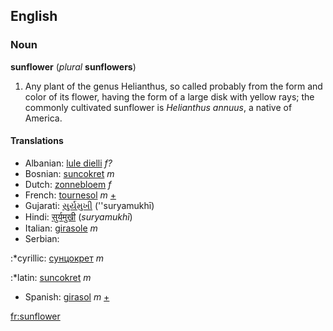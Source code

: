 ==English==
===Noun===
'''sunflower''' (''plural'' '''sunflowers''')

#Any plant of the genus Helianthus, so called probably from the form and color of its flower, having the form of a large disk with yellow rays; the commonly cultivated sunflower is ''Helianthus annuus'', a native of America.

====Translations====
*Albanian: [[lule dielli]] ''f?''
*Bosnian: [[suncokret]] ''m''
*Dutch: [[zonnebloem]] ''f'' 
*French: [[tournesol]] ''m'' [[:fr:tournesol|+]]
*Gujarati: [[સુર્યમુખી]] (''suryamukhī)
*Hindi: [[सुर्यमुखी]] (''suryamukhī'')
*Italian: [[girasole]] ''m''
*Serbian:
:*cyrillic: [[сунцокрет]] ''m''
:*latin: [[suncokret]] ''m''
*Spanish: [[girasol]] ''m'' [[:es:girasol|+]]

[[fr:sunflower]]